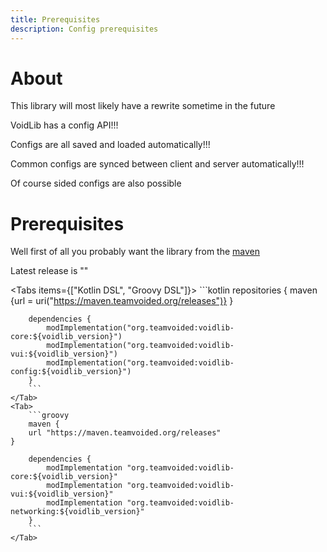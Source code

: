 ```yaml
---
title: Prerequisites
description: Config prerequisites
---
```


# About


This library will most likely have a rewrite sometime in the future

VoidLib has a config API!!!

Configs are all saved and loaded automatically!!!

Common configs are synced between client and server automatically!!!

Of course sided configs are also possible

# Prerequisites

Well first of all you probably want the library from the [maven](https://maven.teamvoided.org)

Latest release is "<LatestRelease/>"

<Tabs items={["Kotlin DSL", "Groovy DSL"]}>
    <Tab>
        ```kotlin
        repositories {
            maven {url = uri("https://maven.teamvoided.org/releases")}
        }

        dependencies {
            modImplementation("org.teamvoided:voidlib-core:${voidlib_version}")
            modImplementation("org.teamvoided:voidlib-vui:${voidlib_version}")
            modImplementation("org.teamvoided:voidlib-config:${voidlib_version}")
        }
        ```
    </Tab>
    <Tab>
        ```groovy
        maven {
        url "https://maven.teamvoided.org/releases"
    }

        dependencies {
            modImplementation "org.teamvoided:voidlib-core:${voidlib_version}"
            modImplementation "org.teamvoided:voidlib-vui:${voidlib_version}"
            modImplementation "org.teamvoided:voidlib-networking:${voidlib_version}"
        }
        ```
    </Tab>
</Tabs>
